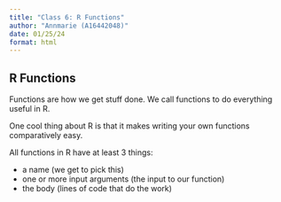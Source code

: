 ```yaml
---
title: "Class 6: R Functions"
author: "Annmarie (A16442048)"
date: 01/25/24
format: html
---
```


## R Functions

Functions are how we get stuff done. We call functions to do everything useful in R.

One cool thing about R is that it makes writing your own functions comparatively easy.

All functions in R have at least 3 things:

-  a name (we get to pick this)
- one or more input arguments (the input to our function)
- the body (lines of code that do the work)